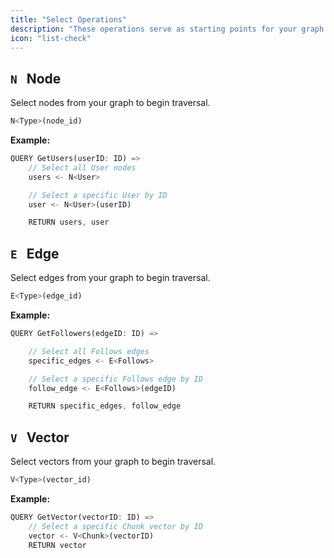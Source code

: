 ```yaml
---
title: "Select Operations"
description: "These operations serve as starting points for your graph traversals."
icon: "list-check"
---
```


## `N` &nbsp; Node

Select nodes from your graph to begin traversal.

```rust
N<Type>(node_id)
```

**Example:**

```rust [expandable]
QUERY GetUsers(userID: ID) =>
    // Select all User nodes
    users <- N<User>

    // Select a specific User by ID
    user <- N<User>(userID)

    RETURN users, user
```

## `E` &nbsp; Edge

Select edges from your graph to begin traversal.

```rust
E<Type>(edge_id)
```

**Example:**

```rust [expandable]
QUERY GetFollowers(edgeID: ID) =>

    // Select all Follows edges
    specific_edges <- E<Follows>

    // Select a specific Follows edge by ID
    follow_edge <- E<Follows>(edgeID)

    RETURN specific_edges, follow_edge
```

## `V` &nbsp; Vector

Select vectors from your graph to begin traversal.

```rust
V<Type>(vector_id)
```

**Example:**

```rust [expandable]
QUERY GetVector(vectorID: ID) =>
    // Select a specific Chunk vector by ID
    vector <- V<Chunk>(vectorID)
    RETURN vector
```